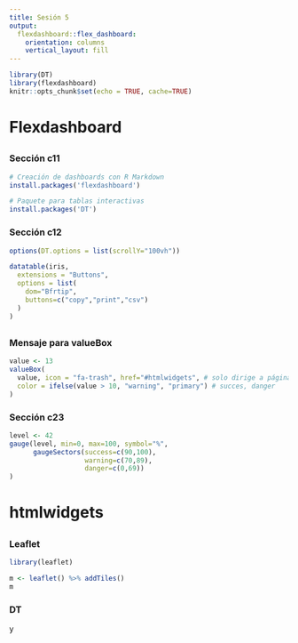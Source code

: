 ```yaml
---
title: Sesión 5
output: 
  flexdashboard::flex_dashboard:
    orientation: columns
    vertical_layout: fill
---
```


```r
library(DT)
library(flexdashboard)
knitr::opts_chunk$set(echo = TRUE, cache=TRUE)
```

# Flexdashboard

## {data-width=600}

### Sección c11 {data-height=300}

```r
# Creación de dashboards con R Markdown
install.packages('flexdashboard')

# Paquete para tablas interactivas
install.packages('DT')
```

### Sección c12 {data-height=700}

```r
options(DT.options = list(scrollY="100vh"))

datatable(iris,
  extensions = "Buttons",
  options = list(
    dom="Bfrtip",
    buttons=c("copy","print","csv")
  )
)
```

## {data-width=400}

### Mensaje para valueBox {data-height=600}

```r
value <- 13
valueBox(
  value, icon = "fa-trash", href="#htmlwidgets", # solo dirige a páginas
  color = ifelse(value > 10, "warning", "primary") # succes, danger
)
```

### Sección c23 {data-height=400}

```r
level <- 42
gauge(level, min=0, max=100, symbol="%",
      gaugeSectors(success=c(90,100),
                   warning=c(70,89),
                   danger=c(0,69))
)
```

# htmlwidgets {data-icon=fa-fighter-jet}

## {.tabset .tabset-fade}

### Leaflet

```r
library(leaflet)

m <- leaflet() %>% addTiles()
m
```

### DT
y